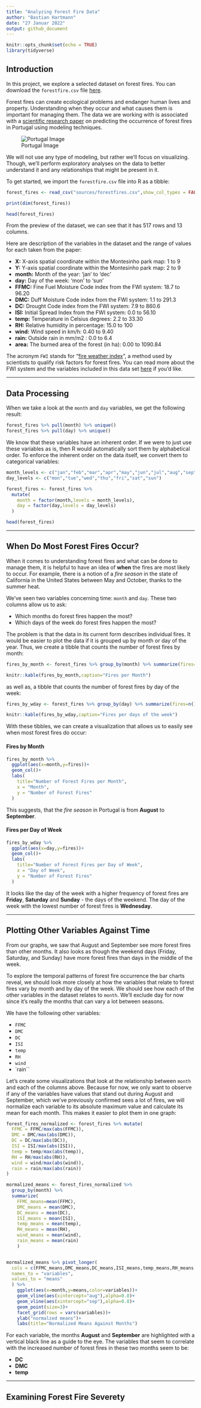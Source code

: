 ```yaml
---
title: "Analyzing Forest Fire Data"
author: "Bastian Hartmann"
date: "27 Januar 2022"
output: github_document
---
```


```r
knitr::opts_chunk$set(echo = TRUE)
library(tidyverse)
```

## Introduction

In this project, we explore a selected dataset on forest fires. You can download
the `forestfire.csv` file [here](https://archive.ics.uci.edu/ml/machine-learning-databases/forest-fires/).

Forest fires can create ecological problems and endanger human lives and property. Understanding when they occur and what causes them is important for managing them. The data we are working with is
associated with a [scientific research paper](http://www3.dsi.uminho.pt/pcortez/fires.pdf) on predicting the occurrence of forest fires in Portugal using modeling techniques.


![Portugal Image](sources/images/portugal.png)

We will not use any type of modeling, but rather we'll focus on visualizing. Though, we'll perform exploratory analyses on the data to better understand it and any relationships that might be present in it.

To get started, we import the `forestfire.csv` file into R as a tibble:

```r
forest_fires <- read_csv("sources/forestfires.csv",show_col_types = FALSE)

print(dim(forest_fires))

head(forest_fires)
```

From the preview of the dataset, we can see that it has 517 rows and 13 columns.

Here are description of the variables in the dataset and the range of values for each taken from the paper:

- **X:** X-axis spatial coordinate within the Montesinho park map: 1 to 9
- **Y:** Y-axis spatial coordinate within the Montesinho park map: 2 to 9
- **month:** Month of the year: 'jan' to 'dec'
- **day:** Day of the week: 'mon' to 'sun'
- **FFMC:** Fine Fuel Moisture Code index from the FWI system: 18.7 to 96.20
- **DMC:** Duff Moisture Code index from the FWI system: 1.1 to 291.3
- **DC:** Drought Code index from the FWI system: 7.9 to 860.6 
- **ISI:** Initial Spread Index from the FWI system: 0.0 to 56.10
- **temp:** Temperature in Celsius degrees: 2.2 to 33.30
- **RH:** Relative humidity in percentage: 15.0 to 100
- **wind:** Wind speed in km/h: 0.40 to 9.40
- **rain:** Outside rain in mm/m2 : 0.0 to 6.4
- **area:** The burned area of the forest (in ha): 0.00 to 1090.84

The acronym `FWI` stands for "[fire weather index](https://en.wikipedia.org/wiki/Forest_fire_weather_index)", a method used by scientists to qualify risk factors for forest fires. You can read more about the FWI system and the variables included in this data set [here](http://cwfis.cfs.nrcan.gc.ca/background/summary/fwi) if you'd like.

---

## Data Processing

When we take a look at the `month` and `day` variables, we get the following result:

```r
forest_fires %>% pull(month) %>% unique()
forest_fires %>% pull(day) %>% unique()
```

We know that these variables have an inherent order. If we were to  just use these variables as is, then R would automatically sort them by alphabetical order. To enforce the inherent order on the data itself, we convert them to categorical variables:

```r
month_levels <- c("jan","feb","mar","apr","may","jun","jul","aug","sep","oct","nov","dec")
day_levels <- c("mon","tue","wed","thu","fri","sat","sun")

forest_fires <- forest_fires %>%
  mutate(
    month = factor(month,levels = month_levels),
    day = factor(day,levels = day_levels)
  )

head(forest_fires)
```


---

## When Do Most Forest Fires Occur?

When it comes to understanding forest fires and what can be done to manage them, it is helpful to have an idea of **when** the fires are most likely to occur. For example, there is a notion of a *fire season* in the state of California in the United States between May and October, thanks to the summer heat.

We've seen two variables concerning time: `month` and `day`. These two columns allow us to ask:

- Which months do forest fires happen the most?
- Which days of the week do forest fires happen the most?

The problem is that the data in its current form describes individual fires. It would be easier to plot the data if it is grouped up by month or day of the year. Thus, we create a tibble that counts the number of forest fires by month:

```r
fires_by_month <- forest_fires %>% group_by(month) %>% summarize(fires=n())

knitr::kable(fires_by_month,caption="Fires per Month")
```

as well as, a tibble that counts the number of forest fires by day of the week:

```r
fires_by_wday <- forest_fires %>% group_by(day) %>% summarize(fires=n())

knitr::kable(fires_by_wday,caption="Fires per days of the week")
```

With these tibbles, we can create a visualization that allows us to easily see when most forest fires do occur:

#### Fires by Month

```r
fires_by_month %>% 
  ggplot(aes(x=month,y=fires))+
  geom_col()+
  labs(
    title="Number of Forest Fires per Month",
    x = "Month",
    y = "Number of Forest Fires"
  )
```

This suggests, that the *fire season* in Portugal is from **August** to **September**.


#### Fires per Day of Week

```r
fires_by_wday %>% 
  ggplot(aes(x=day,y=fires))+
  geom_col()+
  labs(
    title="Number of Forest Fires per Day of Week",
    x = "Day of Week",
    y = "Number of Forest Fires"
  )
```

It looks like the day of the week with a higher frequency of forest fires are **Friday**, **Saturday** and **Sunday** -  the days of the weekend. The day of the week with the lowest number of forest fires is **Wednesday**.

---

## Plotting Other Variables Against Time

From our graphs, we saw that August and September see more forest fires than other months. It also looks as though the weekend days (Friday, Saturday, and Sunday) have more forest fires than days in the middle of the week.

To explore the temporal patterns of forest fire occurrence the bar charts reveal, we should look more closely at how the variables that relate to forest fires vary by month and by day of the week. We should see how each of the other variables in the dataset relates to `month`. We'll exclude day for now since it's really the months that can vary a lot between seasons.

We have the following other variables:

- `FFMC`
- `DMC`
- `DC`
- `ISI`
- `temp`
- `RH`
- `wind`
- `rain``

Let's create some visualizations that look at the relationship between `month` and each of the columns above. Because for now, we only want to observe if any of the variables have values that stand out during August and September, which we've previously confirmed sees a lot of fires, we will normalize each variable to its absolute maximum value and calculate its mean for each month. This makes it easier to plot them in one graph:

```r
forest_fires_normalized <- forest_fires %>% mutate(
  FFMC = FFMC/max(abs(FFMC)),
  DMC = DMC/max(abs(DMC)),
  DC = DC/max(abs(DC)),
  ISI = ISI/max(abs(ISI)),
  temp = temp/max(abs(temp)),
  RH = RH/max(abs(RH)),
  wind = wind/max(abs(wind)),
  rain = rain/max(abs(rain))
)

mormalized_means <- forest_fires_normalized %>%
  group_by(month) %>% 
  summarize(
    FFMC_means=mean(FFMC),
    DMC_means = mean(DMC),
    DC_means = mean(DC),
    ISI_means = mean(ISI),
    temp_means = mean(temp),
    RH_means = mean(RH),
    wind_means = mean(wind),
    rain_means = mean(rain)
    )


mormalized_means %>% pivot_longer(
  cols = c(FFMC_means,DMC_means,DC_means,ISI_means,temp_means,RH_means,wind_means,rain_means),
  names_to = "variables",
  values_to = "means"
  ) %>%
    ggplot(aes(x=month,y=means,color=variables))+
    geom_vline(aes(xintercept="aug"),alpha=0.8)+
    geom_vline(aes(xintercept="sep"),alpha=0.8)+
    geom_point(size=3)+
    facet_grid(rows = vars(variables))+
    ylab("normalzed means")+
    labs(title="Normalized Means Against Months")
```

For each variable, the months **August** and **September** are highlighted with a vertical black line as a guide to the eye. The variables that seem to correlate with the increased number of forest fires in these two months seem to be:

- **DC**
- **DMC**
- **temp**

---

## Examining Forest Fire Severety


